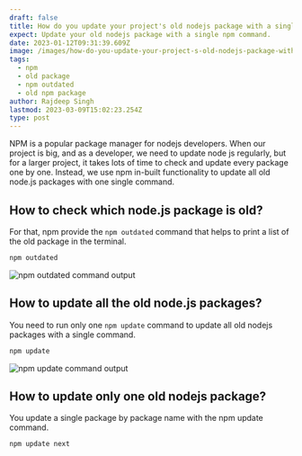 ```yaml
---
draft: false
title: How do you update your project's old nodejs package with a single npm command?
expect: Update your old nodejs package with a single npm command.
date: 2023-01-12T09:31:39.609Z
image: /images/how-do-you-update-your-project-s-old-nodejs-package-with-a-single-npm-command.png
tags:
  - npm
  - old package
  - npm outdated
  - old npm package
author: Rajdeep Singh
lastmod: 2023-03-09T15:02:23.254Z
type: post
---
```


NPM is a popular package manager for nodejs developers. When our project is big, and as a developer, we need to update node js regularly, but for a larger project, it takes lots of time to check and update every package one by one. Instead, we use npm in-built functionality to update all old node.js packages with one single command.

## How to check which node.js package is old?

For that, npm provide the `npm outdated` command that helps to print a list of the old package in the terminal.

```bash
npm outdated
```

![npm outdated command output](/images/pnpm-outdated.png)

## How to update all the old node.js packages?

You need to run only one `npm update` command to update all old nodejs packages with a single command.

```bash
npm update
```

![npm update command output](/images/npm-update.png)

## How to update only one old nodejs package?

You update a single package by package name with the npm update command.

```bash
npm update next
```
